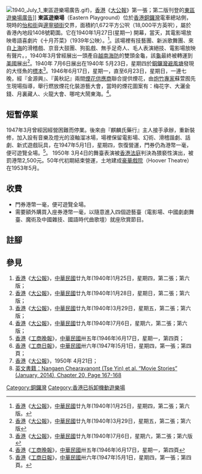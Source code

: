 [[File:1940_July_1_東區遊樂場廣告.gif|thumb]])，[[香港|香港]]《[[大公報|大公報]]》第一張；第二版刊登的[[東區_(香港)|東區]][[遊樂場|遊樂場]][[廣告|廣告]]]]
'''東區遊樂場'''（Eastern Playground）位於[[香港|香港]][[銅鑼灣|銅鑼灣]]電車總站側，現時的[[怡和街|怡和街]]與[[邊寧頓街|邊寧頓街]]交界，面積約1,672平方公呎（18,000平方英呎），屬於香港內地段1408號範圍。它在1940年1月27日(星期一) 開幕，當天，其電影場放映粵語喜劇片《十月芥菜》（1939年公映）。<ref>[[香港|香港]]《[[大公報|大公報]]》，[[中華民國|中華民國]]廿九年(1940年)1月25日，星期四，第二張；第六版。</ref>。該場裡有技藝團、新派歌舞團、來自[[上海|上海]]的滑稽戲、京音大鼓團、狗虱戲、無手足奇人、毛人表演絕技、電影場放映有聲片。，1940年3月曾經展出一頭產自[[越南|越南]][[海防|海防]]的雙頭金龜，該[[龜|龜]]最終被轉運到[[美國|美國]]展出<ref>[[香港|香港]]《[[大公報|大公報]]》，[[中華民國|中華民國]]廿九年(1940年)3月29日，星期五，第二張；第六版</ref>。1940年 7月6日展出在1940年 5月23日，星期四於[[銅鑼灣避風塘|銅鑼灣避風塘]]發現的大怪魚的[[標本|標本]]<ref>[[香港|香港]]《[[大公報|大公報]]》，[[中華民國|中華民國]]廿九年(1940年)7月6日，星期六，第二張；第六版</ref>。1946年6月17日，星期一，直至6月23日，星期日，一連七晚，經『金源興』、『黃秋記』兩間[[煙花|煙花]][[供應商|供應商]]聯合提供煙花，由[[炮竹|炮竹]][[專家|專家]]蘇萱囿先生現場指導，舉行燃放煙花化裝游藝大會，當時的煙花圖案有：梅花字、大灑金錢、月裏藏人、火龍大會、哪咤大鬧東海。<ref>[[香港|香港]]《[[工商晚報|工商晚報]]》，[[中華民國|中華民國]]卅五年(1946年)6月17日，星期一，第四頁</ref>。

== 短暫停業 ==
1947年3月曾經因經營困難而停業。後來由『麒麟氏藥行』主人接手承辦，重新裝修，加入設有音樂及燈光的滾軸溜冰場，場裡保留電影場、幻術、滑稽諧劇、話劇、新式遊戲玩具，在1947年5月1日，星期四，恢復營運，門券仍為港幣一毫，便可遊覽全場。<ref>[[香港|香港]]《[[工商日報|工商日報]]》，[[中華民國|中華民國]]卅六年(1947年)5月1日，星期四，第一張；第四頁。</ref>。
1950年 3月4日的舞臺表演被[[香港|香港]][[法庭|法庭]]判決為猥褻性演出，被罰港幣2,500元。50年代初期結束營運，土地建成[[豪華戲院|豪華戲院]]（Hoover Theatre）在1953年5月。

== 收費 ==
* 門券港幣一毫，便可遊覽全場。
* 需要額外購買入座券港幣一毫，以隨意進入四個遊藝臺（電影場、中國劇劇舞臺、魔術及中國雜技、國語時代曲歌壇）就座欣賞節目。

==註腳==
<div class="references-small">
<references />
</div>

== 參見 ==
# [[香港|香港]]《[[大公報|大公報]]》，[[中華民國|中華民國]]廿九年(1940年)1月25日，星期四，第二張；第六版；
# [[香港|香港]]《[[大公報|大公報]]》，[[中華民國|中華民國]]廿九年(1940年)1月28日，星期日，第二張；第六版；
# [[香港|香港]]《[[大公報|大公報]]》，[[中華民國|中華民國]]廿九年(1940年)3月29日，星期五，第二張；第六版；
# [[香港|香港]]《[[大公報|大公報]]》，[[中華民國|中華民國]]廿九年(1940年)7月6日，星期六，第二張；第六版；
# [[香港|香港]]《[[工商晚報|工商晚報]]》，[[中華民國|中華民國]]卅五年(1946年)6月17日，星期一，第四頁；
# [[香港|香港]]《[[工商日報|工商日報]]》，[[中華民國|中華民國]]卅六年(1947年)5月1日，星期四，第一張；第四頁；
# [[香港|香港]]《[[大公報|大公報]]》，1950年 4月21日；
# [https://books.google.com.hk/books?id=kE_eAgAAQBAJ&printsec=frontcover&hl=zh-TW&source=gbs_ge_summary_r&cad=0#v=onepage&q&f=true 英文書籍：Nangaen Chearavanont (Tse Yin) et al. “Movie Stories” (January, 2014), Chapter 20, Page 167-168] {{Wayback|url=https://books.google.com.hk/books?id=kE_eAgAAQBAJ&printsec=frontcover&hl=zh-TW&source=gbs_ge_summary_r&cad=0#v=onepage&q&f=true |date=20160304081129 }} 

{{香港主題公園}}


[[Category:銅鑼灣|Category:銅鑼灣]]
[[Category:香港已拆卸機動遊樂場|Category:香港已拆卸機動遊樂場]]